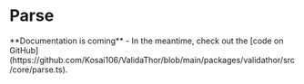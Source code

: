 
# Parse

<Callout emoji="⚠️">
  **Documentation is coming** - In the meantime, check out the [code on GitHub](https://github.com/Kosai106/ValidaThor/blob/main/packages/validathor/src/core/parse.ts).
</Callout>
